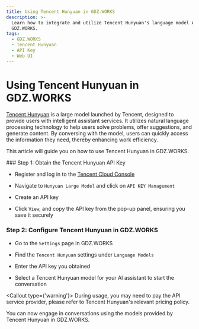 ```yaml
---
title: Using Tencent Hunyuan in GDZ.WORKS
description: >-
  Learn how to integrate and utilize Tencent Hunyuan's language model APIs in
  GDZ.WORKS.
tags:
  - GDZ.WORKS
  - Tencent Hunyuan
  - API Key
  - Web UI
---
```


# Using Tencent Hunyuan in GDZ.WORKS

[Tencent Hunyuan](https://hunyuan.tencent.com/) is a large model launched by Tencent, designed to provide users with intelligent assistant services. It utilizes natural language processing technology to help users solve problems, offer suggestions, and generate content. By conversing with the model, users can quickly access the information they need, thereby enhancing work efficiency.

This article will guide you on how to use Tencent Hunyuan in GDZ.WORKS.

<Steps>
  ### Step 1: Obtain the Tencent Hunyuan API Key

  - Register and log in to the [Tencent Cloud Console](https://console.cloud.tencent.com/hunyuan/api-key)

  - Navigate to `Hunyuan Large Model` and click on `API KEY Management`

  - Create an API key

  - Click `View`, and copy the API key from the pop-up panel, ensuring you save it securely

  ### Step 2: Configure Tencent Hunyuan in GDZ.WORKS

  - Go to the `Settings` page in GDZ.WORKS

  - Find the `Tencent Hunyuan` settings under `Language Models`

  - Enter the API key you obtained

  - Select a Tencent Hunyuan model for your AI assistant to start the conversation

  <Callout type={'warning'}>
    During usage, you may need to pay the API service provider, please refer to Tencent Hunyuan's
    relevant pricing policy.
  </Callout>
</Steps>

You can now engage in conversations using the models provided by Tencent Hunyuan in GDZ.WORKS.
